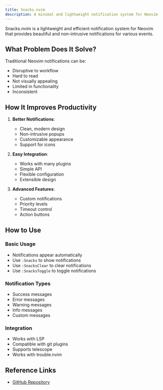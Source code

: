 ```yaml
---
title: Snacks.nvim
description: A minimal and lightweight notification system for Neovim
---
```


Snacks.nvim is a lightweight and efficient notification system for Neovim that provides beautiful and non-intrusive notifications for various events.

## What Problem Does It Solve?

Traditional Neovim notifications can be:

- Disruptive to workflow
- Hard to read
- Not visually appealing
- Limited in functionality
- Inconsistent

## How It Improves Productivity

1. **Better Notifications**:

   - Clean, modern design
   - Non-intrusive popups
   - Customizable appearance
   - Support for icons

2. **Easy Integration**:

   - Works with many plugins
   - Simple API
   - Flexible configuration
   - Extensible design

3. **Advanced Features**:
   - Custom notifications
   - Priority levels
   - Timeout control
   - Action buttons

## How to Use

### Basic Usage

- Notifications appear automatically
- Use `:Snacks` to show notifications
- Use `:SnacksClear` to clear notifications
- Use `:SnacksToggle` to toggle notifications

### Notification Types

- Success messages
- Error messages
- Warning messages
- Info messages
- Custom messages

### Integration

- Works with LSP
- Compatible with git plugins
- Supports telescope
- Works with trouble.nvim

## Reference Links

- [GitHub Repository](https://github.com/folke/snacks.nvim)
